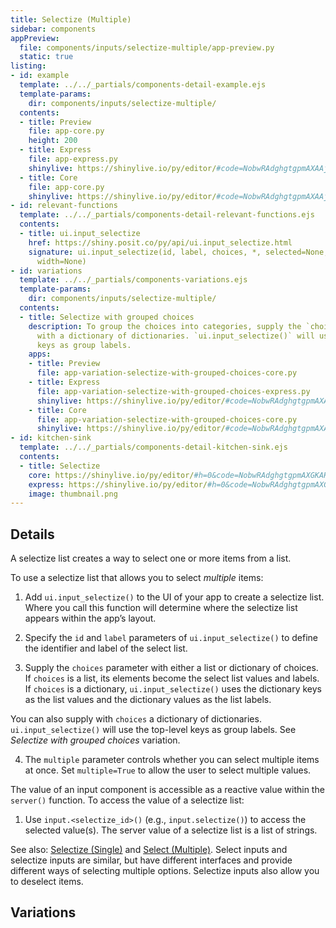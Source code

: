 ```yaml
---
title: Selectize (Multiple)
sidebar: components
appPreview:
  file: components/inputs/selectize-multiple/app-preview.py
  static: true
listing:
- id: example
  template: ../../_partials/components-detail-example.ejs
  template-params:
    dir: components/inputs/selectize-multiple/
  contents:
  - title: Preview
    file: app-core.py
    height: 200
  - title: Express
    file: app-express.py
    shinylive: https://shinylive.io/py/editor/#code=NobwRAdghgtgpmAXAAjFADugdOgnmAGlQGMB7CAFzkqVQDMAnUmZAZwAsBLCXLOAD3QM4rVsk4x0pBhXER0AVwpFhEACZwGRBZwA6EfTqzdFFAPqs4AGzjEKnAF5wAFMmQBiZAB4v+t290wSxs7RzhAog9vXwh-ZECAZWtbWVJ0e3IxACNrUgB3RAi3Tx8-fxBAgEYAQUCUQIBhdlJOYjhkGqKqgCE6+LAmlraO3sJ+yoa+xubW9onAgF9Ikpi4mAUre3QbAF4AFQYFOGXo-QBKYtODa4ABVQ0GLCp+Cn0NOmQANygrI+czwqxfzCCgKBixOiBEAmJRYYIpML-BaBfRjMAUXDoBAodECChgBYAXSAA
  - title: Core
    file: app-core.py
    shinylive: https://shinylive.io/py/editor/#code=NobwRAdghgtgpmAXAAjFADugdOgnmAGlQGMB7CAFzkqVQDMAnUmZAZwAsBLCXZTmdKQYVkAQUxEG1ACZwGRAK6cAOhFUZ0AfSXIAvMiU4oAczia6AGyXSAFKuQODnLN3QKKm1nAtxiFTgBecDYOAMTIADwR9o6xymBePn6BcPFEyOFRMbEO8QDK3r4ipOj+5KzIAEbepADuiGlhkdEQOY4g8QCMovEo8QDC7KScxHDI3Y1dAEK9yANDI2OdM4RzYJ39s-PDo+ObYAC+6ZktbQ4wChb+6D66ACoMCnDHzdnIAJQvWa2OhqTubg8VAAHhQ7GAAG5QKypMCfVTvVRIiCyOhsOQQuQ2VzuIj-CiAoheVisTjkd4NH4OAACUhRciwIIob1RyChMJsFLesSkFAUDFadHiIBxFCwiSKKU5B3iyPUmD0YkwNg02k4RIxckREFWYAouHQCBQergoMOAF0gA
- id: relevant-functions
  template: ../../_partials/components-detail-relevant-functions.ejs
  contents:
  - title: ui.input_selectize
    href: https://shiny.posit.co/py/api/ui.input_selectize.html
    signature: ui.input_selectize(id, label, choices, *, selected=None, multiple=False,
      width=None)
- id: variations
  template: ../../_partials/components-variations.ejs
  template-params:
    dir: components/inputs/selectize-multiple/
  contents:
  - title: Selectize with grouped choices
    description: To group the choices into categories, supply the `choices` argument
      with a dictionary of dictionaries. `ui.input_selectize()` will use the top-level
      keys as group labels.
    apps:
    - title: Preview
      file: app-variation-selectize-with-grouped-choices-core.py
    - title: Express
      file: app-variation-selectize-with-grouped-choices-express.py
      shinylive: https://shinylive.io/py/editor/#code=NobwRAdghgtgpmAXAAjFADugdOgnmAGlQGMB7CAFzkqVQDMAnUmZAZwAsBLCXLOAD3QM4rVsk4x0pBhXER0AVwpFhEACZwGRBZwA6EfTqzdFFAPqs4AGzjEKnAF5wAFMmQBiZAB4v+t290wSxs7RzhAog9vXwh-ZECAZWtbWVJ0e3IxACNrUgB3RAi3Tx8-fxBi6LK4gLAARkCUEEC6gEFG+LAAYXZSTmI4ZDailoAhDsCevoGh8cJOuq6J7t7+wcXAgF9Ikpia-0CAJg7msEP22knVmfORs7mUK+nBw7miI6XLlefkQ8-tyqlWL+AFRIFxGAKKz2dA2AC8ABUGAo4DsqhAAJSAmL6fQAAVUGgYWCo-Ao+g0dGQADcoFYUc4MYVgW5hBQFAxYnRAiATEosMEUmFGZtAvp5mAKLh0AgUJKBBQwJsALpAA
    - title: Core
      file: app-variation-selectize-with-grouped-choices-core.py
      shinylive: https://shinylive.io/py/editor/#code=NobwRAdghgtgpmAXAAjFADugdOgnmAGlQGMB7CAFzkqVQDMAnUmZAZwAsBLCXZTmdKQYVkAQUxEG1ACZwGRAK6cAOhFUZ0AfSXIAvMiU4oAczia6AGyXSAFKuQODnLN3QKKm1nAtxiFTgBecDYOAMTIADwR9o6xymBePn6BcPFEyOFRMbEO8QDK3r4ipOj+5KzIAEbepADuiGlhkdEQOY4gTVmtbTnxAIzxKCD9ooPI8QDC7KScxHDIfaOE42B9AEJjk9Oz8+uN-RObYFMzcwuHYAC+6ZktPb1gAExjw09LKFun849LRPGPG1onx2yAB+yeFw+x22Z0eF2unTuPQRGWa2RyMAUFn86B8ugAKgwFHAbmjug4AJSkrqxQykdxuDxUAAeFDsYAAblArKkwFTVBTVEKILI6Gw5By5DZXO4iPSKIyiF5WKxOOQKQ1ycgAAJSEVyLAsijo0XILk8mwa9GxKQUBQMVp0eIgGUULCJIopS2XeLC9SYPRiTA2DTaThKiVyQUQZZgCi4dAIFBxuCsq4AXSAA
- id: kitchen-sink
  template: ../../_partials/components-detail-kitchen-sink.ejs
  contents:
  - title: Selectize
    core: https://shinylive.io/py/editor/#h=0&code=NobwRAdghgtgpmAXGKAHVA6VBPMAaMAYwHsIAXOcpMAMwCdiYACAZwAsBLCbJjmVYnTJMAgujxM6cKITIcAbnAlSIAEzh0JAVw4AdCPoDETAMqxUAGzhNVUMlCY1BrexRb6WruCyYBeJiD6TMFMumAAolCeTADCxFFkYYgBYQByAJpJoWCpcADuTOmCANZhEmkAUllp+UwVGixw2GXZMQAq1WBxEBBwshyEWolgAL54QSFhAOrewnEJWYFgUyKdU1GcEADmZKQtYQDyAEqdB1Jbe-itq0itUBYcTnQQHFBhYxPBYQCyHKp5s0WP1SnV+PW8xHs+2WAEk1hwWCQICwuNCYTdkmEYcQ8m9RuMICN9Po0KgAPo6PxMHRYKBbOBkmgWHSqAAUn2pHAwbAATOywDCIKghqY4FZ+gAvawAETgMGIYQAlASQpyMFxhWQyY1xXIpeyIKrVX9fGFPHY4GUOaqLFAAEZi01dNjEYiNFwW1ksRWIK2Go3BQgugbeXzmtwqgOsMV9CiqXzANKZK5hGI3AC6kYDMC0FjkljgvjadC0SmtIWIqDkpBYvkC-qjkzAlhkcBdFnUdE6Jhjsg9bgwg79jdVYUsWi2XHct0TRCsUDoZLtQ12BjAmfLAbCKk7WRpACsWGS4PJ7gaR1GAOQgSvViDJGhaCD9UisjgUGASbyENBwRUBKQyC0Z5sgAHlUBQAD5QM8BhtkgsImAAaiYb9fzfD8MFtB0LH-FCwlAgB6WDSC2aDCIg+QELAABuEYRkvTcjWVJiPgbJgWPY4xvigLgmFQKBegsDkaR-Og2SY0SF1UMk2GkTt+R7XUOFIJgjm8XMyGnTjGxpYghk1MkKAADzIfkdVjFS1x0kJOMVYkDDUOAaGjOhFDoN8hSGCR9LITUJEaFgUVIH0OQAAR3DQMBMxJ2PUFyLJfCBWVC9jjRciBIV4LyyAwcM4BS300qjQDgMNNJiH7bxo11OBVDCJjSpAmgwiKLQatjOrkhAS8JEvDB92ILhPM1PKvBSxUiTABySXQKkxFQVlSQpDgAo0dz7IgUZ0yAA
    express: https://shinylive.io/py/editor/#h=0&code=NobwRAdghgtgpmAXGKAHVA6VBPMAaMAYwHsIAXOcpMAMwCdiYACAZwAsBLCbJjmVYnTJM6cKITIcAbnAA6Eeo1aduGOAA9Uoli179BwrqgCuZPE2MdzoiABM4defIDETAMqxUAGzhNbUMigmGkFWQIoWeRZwuF0AXiYQeSYUplkwAFEoaKYAYWJssnTERPSAOQBNYrSwMrgAdyYKwQBrdPNygClq8oamTocWOGx2mtyAFR6wfIgIOAkOQlN0gF88ZNT0gHVY4XzC6qSwLYBBKa3slQBzMlJR9IB5ACUph9Eru-wxs6QxqC8OCE6BAOFBVusIKkagBZDi2eq7Q7paFlKaw2axYiBe7HACS5w4LBIEBYXBxuJ+JXSuOI9TBYDW8hWTggrjccGEqCgV18xFQklIkQgliw3LgAH0+WQWAAKGjGLxecX1OFkNhxcZ0YxwACULJFbAATDLqRATMJ2T4FgAvXwAETgMGI6T1EBcTAAQtlFqw4FbJLamCq1Ux-l4mFy6LAOYN5CKjKZxUN-RxbSbIak4XF0tEAnJ8BsUl4oAAjP3Z6ZsYjEIZhPMylg6xDtQtMQhVxaxOK5iIQqHJ+YUWxxYDlKpfdK5H4AXT7qRgCsk3jgGq1cDnKSlHEFcSSGahKXS3nEcCrXnsjl+6Utg7rEQwD5b+4PR68xiuXEiv1HRB8UDo4olqYtxumAs6tlC6Q2Be1QigAViw4pwFI-zpge6FMAA5CAW6kCU8oQAspAyhwFAwOYsSEGguqJKIZDGMCNQADy2NIAB8THRAwEBXGx6RMAA1EwlHUSRZEYMWZZeDqgnMQA9FxpC8UxcmsVIfFgAA3CsKyYRBqQ6huTCMhArryMGbAWBwGBUXQtgyk2rYirZtjimwYgXiaYA3kRkJPLEi5fmZz4AALQQ4GAUOoRTPvYNC+imxGOc+UKAkwEBYrwZqmBgPZwA5zYpRhdEMZC5TEHesQJYOcC2Ok+kpCVjE0OkzTGNVEi1SUICYeYmEYHBxBcCR2VkLlMQOTqzJgPIDLTkAA
    image: thumbnail.png
---
```


:::{#example}
:::

:::{#relevant-functions}
:::

## Details

A selectize list creates a way to select one or more items from a list.

To use a selectize list that allows you to select <em>multiple</em> items:

  1. Add `ui.input_selectize()` to the UI of your app to create a selectize list. Where you call this function will determine where the selectize list appears within the app's layout.

  2. Specify the `id` and `label` parameters of `ui.input_selectize()` to define the identifier and label of the select list.

  3. Supply the `choices` parameter with either a list or dictionary of choices. If `choices` is a list, its elements become the select list values and labels. If `choices` is a dictionary, `ui.input_selectize()` uses the dictionary keys as the list values and the dictionary values as the list labels.

  You can also supply with `choices` a dictionary of dictionaries. `ui.input_selectize()` will use the top-level keys as group labels. See <em>Selectize with grouped choices</em> variation.

  4. The `multiple` parameter controls whether you can select multiple items at once. Set `multiple=True` to allow the user to select multiple values.

The value of an input component is accessible as a reactive value within the `server()` function. To access the value of a selectize list:

  1. Use `input.<selectize_id>()` (e.g., `input.selectize()`) to access the selected value(s). The server value of a selectize list is a list of strings.

See also: [Selectize (Single)](../selectize-single/index.qmd) and [Select (Multiple)](../select-multiple/index.qmd). Select inputs and selectize inputs are similar, but have different interfaces and provide different ways of selecting multiple options. Selectize inputs also allow you to deselect items.

## Variations

:::{#variations}
:::

